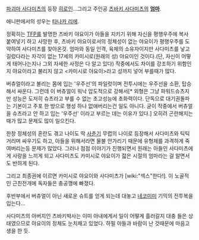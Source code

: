[[파괴마 사다미츠]]의 등장 [[히로인]]...그리고 주인공 [[츠바키 사다미츠]]의 '''[[엄마]]'''.

애니판에서의 성우는 [[타나카 리에]].

정확히는 [[TFP]]를 발명한 츠바키 야요이가 아들을 지키기 위해 자신을 평행우주에 복사 붙여넣기 하고 사망한 후, 츠바키 야요이로서의 정체성이 없는 야요이가 평행우주를 도약하여 사다미츠를 찾아온것. 엄마와 동일 인격, 육체의 소유자이지만 사다미츠를 낳고 길렀다라는 자각이 없는 17세의 카미시로(원래의 성) 야요이인 것이다.(단, 자신이 어떻게 태어나는지나 그외 자세한 사정은 다 알고 있다) 작중에서도 차이를 강조하기 위함인지 야요이라고 불리지 않고 <카미시로 야요이>라고 성까지 넣어 부를때가 많다.

버츄얼이라고 불리는 몸에 입는 '우주선'의 파일럿이며 전투시에는 우주선을 소환, 탑승해서 싸운다. 그런데 이 버츄얼이 워낙 압도적으로 강해서[* 외형은 그냥 파워드슈츠지만 성능은 도저히 슈츠라고 부를 수 없는 초고성능에 초화력이다. 단독으로 대기권돌파는 기본이고 주포 한 방으로 행성 하나 없애버리는건 일도 아니다. 굳이 작중에서 버츄얼을 슈츠라고 안 하고 입는 '우주선' 이라고 부르는 데는 이유가 있다.] 오히려 곤란해지는때가 많고 문제도 많이 일으킨다.

한창 정체성의 혼란도 겪고 나이도 딱 [[사춘기]] 무렵의 나이로 등장해서 사다미츠와 틱틱 거리며 싸우기도 하고, 아들을 위해서라면 물불 안가리기 때문에 유형체를 과격하게 죽여버리는등 문제가 많았다. 그러나 점점 이야기가 진행되면서 원래는 아들인 사다미츠에게 사랑을 느끼게 되고 사다미츠도 카미시로 야요이가 젋은 시절의 엄마라는 걸 알면서도 반하게 된다.

그리고 최종권에 이르면 카미시로 야요이와 사다미츠가 [wiki:"섹스"한다!]. 이 노골적인 근친전개에 독자들은 충공깽에 빠졌다.

후반부에서 버츄얼이 아닌 새로운 슈트를 얻게 되는데 대놓고 [[네코미미]] 기믹의 전투복을 입는다...

사다미츠의 아버지인 츠바키박사는 이미 아내에게서 일이 어떻게 흘러갈지 대충 들은 상태였으므로 야요이의 정체도 눈치채고 있었다. 하필 아들과 바람이 난 것때문에 마음고생을 한 듯.
